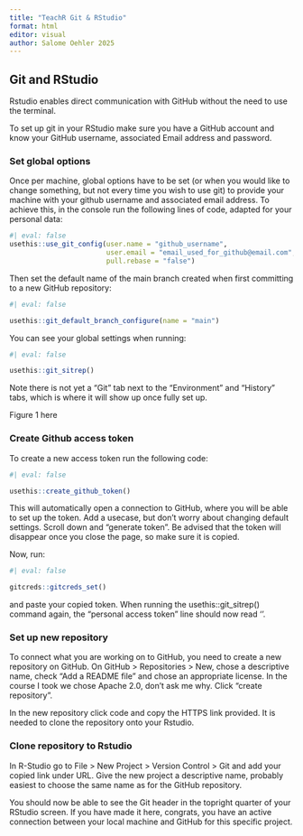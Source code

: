 ```yaml
---
title: "TeachR Git & RStudio"
format: html
editor: visual
author: Salome Oehler 2025
---
```


## Git and RStudio

Rstudio enables direct communication with GitHub without the need to use the terminal.

To set up git in your RStudio make sure you have a GitHub account and know your GitHub username, associated Email address and password.

### Set global options

Once per machine, global options have to be set (or when you would like to change something, but not every time you wish to use git) to provide your machine with your github username and associated email address. To achieve this, in the console run the following lines of code, adapted for your personal data:

```r
#| eval: false
usethis::use_git_config(user.name = "github_username", 
                        user.email = "email_used_for_github@email.com",
                        pull.rebase = "false")
```

Then set the default name of the main branch created when first committing to a new GitHub repository:

```r
#| eval: false

usethis::git_default_branch_configure(name = "main")

```

You can see your global settings when running:

```r
#| eval: false

usethis::git_sitrep()
```

Note there is not yet a "Git" tab next to the "Environment" and "History" tabs, which is where it will show up once fully set up.

Figure 1 here

### Create Github access token

To create a new access token run the following code:

```r
#| eval: false

usethis::create_github_token()
```

This will automatically open a connection to GitHub, where you will be able to set up the token. Add a usecase, but don't worry about changing default settings. Scroll down and "generate token". Be advised that the token will disappear once you close the page, so make sure it is copied.

Now, run:

```r
#| eval: false

gitcreds::gitcreds_set()
```

and paste your copied token. When running the usethis::git_sitrep() command again, the "personal access token" line should now read '<discovered>'.

### Set up new repository

To connect what you are working on to GitHub, you need to create a new repository on GitHub. On GitHub \> Repositories \> New, chose a descriptive name, check "Add a README file" and chose an appropriate license. In the course I took we chose Apache 2.0, don't ask me why. Click "create repository".

In the new repository click code and copy the HTTPS link provided. It is needed to clone the repository onto your Rstudio.

### Clone repository to Rstudio

In R-Studio go to File \> New Project \> Version Control \> Git and add your copied link under URL. Give the new project a descriptive name, probably easiest to choose the same name as for the GitHub repository.

You should now be able to see the Git header in the topright quarter of your RStudio screen. If you have made it here, congrats, you have an active connection between your local machine and GitHub for this specific project.
